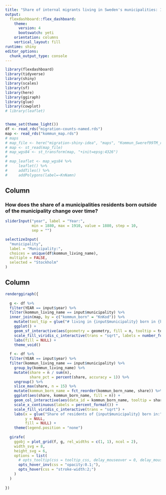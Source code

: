 ```yaml
---
title: "Share of internal migrants living in Sweden's municipalities: 1880-1910"
output:
  flexdashboard::flex_dashboard:
    theme:
      version: 4
      bootswatch: yeti
    orientation: columns
    vertical_layout: fill
runtime: shiny
editor_options: 
  chunk_output_type: console
---
```


```r
library(flexdashboard)
library(tidyverse)
library(shiny)
library(scales)
library(sf)
library(here)
library(ggiraph)
library(glue)
library(cowplot)
# library(leaflet)


theme_set(theme_light())
df <- read_rds("migration-counts-named.rds")
map <- read_rds("kommun_map.rds")
# maps
# map_file <- here("migration-shiny-idea", "maps", "Kommun_Sweref99TM_region.shp")
# map <- st_read(map_file)
# map_wgs84 <- st_transform(map, "+init=epsg:4326")
# 
# map_leaflet <- map_wgs84 %>% 
#     leaflet() %>% 
#     addTiles() %>% 
#     addPolygons(label=~KnNamn)

```

Column {data-width=300}
-----------------------------------------------------------------------

### How does the share of a municipalities residents born outside of the municipality change over time?

```r
sliderInput("year", label = "Year:",
            min = 1880, max = 1910, value = 1880, step = 10,
            sep = "")

selectizeInput(
  "municipality",
  label = "Municipality:",
  choices = unique(df$kommun_living_name),
  multiple = FALSE,
  selected = "Stockholm"
)
```

Column {data-width=900}
-----------------------------------------------------------------------

```r
renderggiraph({
  
  g <- df %>% 
  filter(YEAR == input$year) %>%
  filter(kommun_living_name == input$municipality) %>%
  inner_join(map, by = c("kommun_born" = "KnKod")) %>% 
    mutate(tool_tip = glue("# living in {input$municipality} born in {kommun_born_name}: {n}")) %>% 
    ggplot() +
    geom_sf_interactive(aes(geometry = geometry, fill = n, tooltip = tool_tip, data_id = kommun_born_name)) +
    scale_fill_viridis_c_interactive(trans = "sqrt", labels = number_format()) +
    labs(fill = NULL) +
    theme_void()
  
  f <- df %>% 
  filter(YEAR == input$year) %>%
  filter(kommun_living_name == input$municipality) %>%
    group_by(kommun_living_name) %>% 
    mutate(share = n / sum(n),
           share_pct = percent(share, accuracy = 1)) %>% 
    ungroup() %>% 
    slice_max(share, n = 15) %>% 
    mutate(kommun_born_name = fct_reorder(kommun_born_name, share)) %>% 
    ggplot(aes(share, kommun_born_name, fill = n)) +
    geom_col_interactive(aes(data_id = kommun_born_name, tooltip = share_pct)) +
    scale_x_continuous(labels = percent_format()) +
    scale_fill_viridis_c_interactive(trans = "sqrt") +
    labs(x = glue("Share of residents of {input$municipality} born in:"),
         y = NULL,
         fill = NULL) +
    theme(legend.position = "none")
  
  girafe(
    ggobj = plot_grid(f, g, rel_widths = c(1, 1), ncol = 2),
    width_svg = 8,
    height_svg = 6,
    options = list(
      # opts_tooltip(css = tooltip_css, delay_mouseover = 0, delay_mouseout = 0),
      opts_hover_inv(css = "opacity:0.1;"),
      opts_hover(css = "stroke-width:2;")
    )
  )
  
})
```


